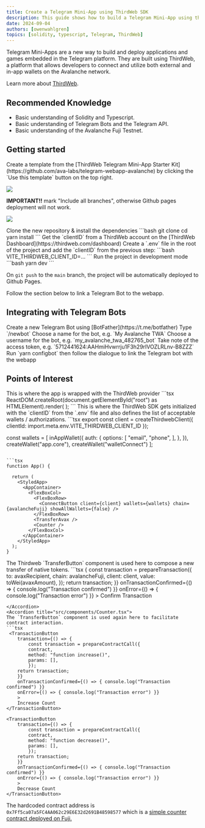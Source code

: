 ```yaml
---
title: Create a Telegram Mini-App using ThirdWeb SDK
description: This guide shows how to build a Telegram Mini-App using the ThirdWeb SDK on the Avalanche Fuji Network.
date: 2024-09-04
authors: [owenwahlgren]
topics: [solidity, typescript, Telegram, ThirdWeb]
---
```


Telegram Mini-Apps are a new way to build and deploy applications and games embedded in the Telegram platform. They are built using ThirdWeb, a platform that allows developers to connect and utilize both external and in-app wallets on the Avalanche network.

Learn more about [ThirdWeb](https://thirdweb.com/).
## Recommended Knowledge

- Basic understanding of Solidity and Typescript.
- Basic understanding of Telegram Bots and the Telegram API.
- Basic understanding of the Avalanche Fuji Testnet.

## Getting started

<Steps>
<Step>
Create a template from the [ThirdWeb Telegram Mini-App Starter Kit](https://github.com/ava-labs/telegram-webapp-avalanche) by clicking the `Use this template` button on the top right.

![](/guide-images/telegram-miniapp/use-template.png)

**IMPORTANT!!** mark "Include all branches", otherwise Github pages deployment will not work.

![](/guide-images/telegram-miniapp/include-branches.png)

</Step>
<Step>
Clone the new repository & install the dependencies
```bash
git clone <new-repo-url>
cd <new repo>
yarn install
```
</Step>

<Step>
Get the `clientID` from a ThirdWeb account on the [ThirdWeb Dashboard](https://thirdweb.com/dashboard)
</Step>

<Step>
Create a `.env` file in the root of the project and add the `clientID` from the previous step:
```bash
VITE_THIRDWEB_CLIENT_ID=...
```
</Step>

<Step>
Run the project in development mode
```bash
yarn dev
```
</Step>
</Steps>

On `git push` to the `main` branch, the project will be automatically deployed to Github Pages.

Follow the section below to link a Telegram Bot to the webapp.

## Integrating with Telegram Bots
<Steps>
<Step>
Create a new Telegram Bot using [BotFather](https://t.me/botfather)
<Steps>
    <Step>
    Type `/newbot`
    </Step>
    <Step>
    Choose a name for the bot, e.g. `My Avalanche TWA`
    </Step>
    <Step>
    Choose a username for the bot, e.g. `my_avalanche_twa_482765_bot`
    </Step>
    <Step>
    Take note of the access token, e.g. `5712441624:AAHmiHvwrrju1F3h29rlVOZLRLnv-B8ZZZ`
    </Step>
    </Steps>
</Step>
 <Step>
    Run `yarn configbot` then follow the dialogue to link the Telegram bot with the webapp
    </Step>
</Steps>


## Points of Interest


<Accordions>
<Accordion title="src/main.tsx">
This is where the app is wrapped with the ThirdWeb provider
```tsx
ReactDOM.createRoot(document.getElementById("root") as HTMLElement).render(
  <ThirdwebProvider>
    <QueryClientProvider client={queryClient}>
      <App />
    </QueryClientProvider>
  </ThirdwebProvider>
);
```
</Accordion>
<Accordion title="src/App.tsx">
This is where the ThirdWeb SDK gets initialized with the `clientID` from the `.env` file and also defines the list of acceptable wallets / authorizations.
```tsx
export const client = createThirdwebClient({ clientId: import.meta.env.VITE_THIRDWEB_CLIENT_ID });

const wallets = [
  inAppWallet({
    auth: {
      options: [
        "email",
        "phone",
      ],
    },
  }),
  createWallet("app.core"),
  createWallet("walletConnect")
];
```

```tsx
function App() {

  return (
    <StyledApp>
      <AppContainer>
        <FlexBoxCol>
          <FlexBoxRow>
            <ConnectButton client={client} wallets={wallets} chain={avalancheFuji} showAllWallets={false} />
          </FlexBoxRow>
          <TransferAvax />
          <Counter />
        </FlexBoxCol>
      </AppContainer>
    </StyledApp>
  );
}
```

</Accordion>
<Accordion title="src/components/TransferAvax.tsx">
The Thirdweb `TransferButton` component is used here to compose a new transfer of native tokens.
```tsx
 <TransactionButton
    transaction={() => {
        const transaction = prepareTransaction({
        to: avaxRecipient,
        chain: avalancheFuji,
        client: client,
        value: toWei(avaxAmount),
    });
    return transaction;
    }}
    onTransactionConfirmed={() => { console.log("Transaction confirmed") }}
    onError={() => { console.log("Transaction error") }}
    >
    Confirm Transaction
</TransactionButton>

```
</Accordion>
<Accordion title="src/components/Counter.tsx">
The `TransferButton` component is used again here to facilitate contract interaction.
```tsx
 <TransactionButton
    transaction={() => {
        const transaction = prepareContractCall({
        contract,
        method: "function increase()",
        params: [],
        });
    return transaction;
    }}
    onTransactionConfirmed={() => { console.log("Transaction confirmed") }}
    onError={() => { console.log("Transaction error") }}
    >
    Increase Count
</TransactionButton>

<TransactionButton
    transaction={() => {
        const transaction = prepareContractCall({
        contract,
        method: "function decrease()",
        params: [],
        });
    return transaction;
    }}
    onTransactionConfirmed={() => { console.log("Transaction confirmed") }}
    onError={() => { console.log("Transaction error") }}
    >
    Decrease Count
</TransactionButton>
```
The hardcoded contract address is `0x7Ff5ca07a5FC4AA062c29E6E32d2691B48598577` which is a [simple counter contract deployed on Fuji.](https://testnet.snowtrace.io/address/0x7Ff5ca07a5FC4AA062c29E6E32d2691B48598577/contract/43113/code)
</Accordion>
</Accordions>
